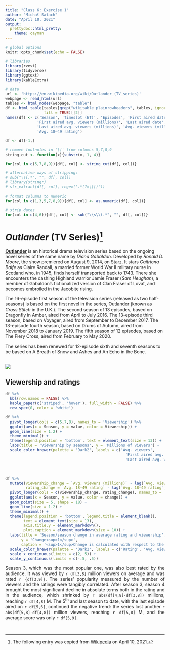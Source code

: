 ```yaml
---
title: "Class 6: Exercise 1"
author: "Michał Sałach"
date: "April 10, 2021"
output:
  prettydoc::html_pretty:
    theme: cayman
---
```


```r

# global options
knitr::opts_chunk$set(echo = FALSE)

# libraries
library(rvest)
library(tidyverse)
library(ggtext)
library(kableExtra)

# data
url <- 'https://en.wikipedia.org/wiki/Outlander_(TV_series)'
webpage <- read_html(url)
tables <- html_nodes(webpage, "table")
df <- html_table(tables[grep("wikitable plainrowheaders", tables, ignore.case = TRUE)],
                 fill = TRUE)[[2]]
names(df) <- c('Season', 'Timeslot (ET)', 'Episodes', 'First aired date', 
              'First aired avg. viewers (millions)', 'Last aired date',
              'Last aired avg. viewers (millions)', 'Avg. viewers (millions)',
              'Avg. 18–49 rating')

df <- df[-1,]

# remove footnotes in '[]' from columns 5,7,8,9
string_cut <- function(x){substr(x, 1, 4)}

for(col in c(5,7,8,9)){df[, col] <- string_cut(df[, col])}

# alternative ways of stripping:
# sub("\\[.*", "", df[, col])  
# library(stringr)
# str_extract(df[, col], regex('.*(?=\\[)')) 

# format columns to numeric
for(col in c(1,3,5,7,8,9)){df[, col] <- as.numeric(df[, col])}

# strip dates
for(col in c(4,6)){df[, col] <- sub("\\s\\(.*", "", df[, col])}

```

# *Outlander* (TV Series)^[The following entry was copied from [Wikipedia](https://en.wikipedia.org/wiki/Outlander_(TV_series)) on April 10, 2021.]

<div align="justify">
[**Outlander**](https://en.wikipedia.org/wiki/Outlander_(TV_series)) is an historical drama television series based on the ongoing novel series of the same name by *Diana Gabaldon*. Developed by *Ronald D. Moore*, the show premiered on August 9, 2014, on Starz. It stars *Caitriona Balfe* as Claire Randall, a married former World War II military nurse in Scotland who, in 1945, finds herself transported back to 1743. There she encounters the dashing Highland warrior Jamie Fraser (*Sam Heughan*), a member of Gabaldon's fictionalized version of Clan Fraser of Lovat, and becomes embroiled in the Jacobite rising.

The 16-episode first season of the television series (released as two half-seasons) is based on the first novel in the series, Outlander (known as *Cross Stitch* in the U.K.). The second season of 13 episodes, based on Dragonfly in Amber, aired from April to July 2016. The 13-episode third season, based on Voyager, aired from September to December 2017. The 13-episode fourth season, based on Drums of Autumn, aired from November 2018 to January 2019. The fifth season of 12 episodes, based on The Fiery Cross, aired from February to May 2020.

The series has been renewed for 12-episode sixth and seventh seasons to be based on A Breath of Snow and Ashes and An Echo in the Bone. 
</div>

<br>
![](https://pitlochryscotland.files.wordpress.com/2014/11/outlander-characters-with-text.jpg)
<br>

## Viewership and ratings

```r

df %>% 
  kbl(row.names = FALSE) %>% 
  kable_paper(c('striped', 'hover'), full_width = FALSE) %>% 
  row_spec(0, color = 'white')

```

``` r

df %>%
  pivot_longer(cols = c(5,7,8), names_to = 'Viewership') %>% 
  ggplot(aes(x = Season, y = value, color = Viewership)) +
  geom_line(size = 1.2) +
  theme_minimal() +
  theme(legend.position = 'bottom', text = element_text(size = 13)) +
  labs(title = 'Viewership by seasons', y = 'Millions of vievers') +
  scale_color_brewer(palette = 'Dark2', labels = c('Avg. viewers',
                                                     'First aired avg. viewers',
                                                     'Last aired avg. viewers'))

```
<br>

``` r

df %>% 
  mutate(viewership_change = `Avg. viewers (millions)` - lag(`Avg. viewers (millions)`),
         rating_change = `Avg. 18–49 rating` - lag(`Avg. 18–49 rating`)) %>% 
  pivot_longer(cols = c(viewership_change, rating_change), names_to = 'change') %>% 
  ggplot(aes(x = Season, y = value, color = change)) +
  geom_point(size = 5, shape = 18) +
  geom_line(size = 1.2) +
  theme_minimal() +
  theme(legend.position = 'bottom', legend.title = element_blank(),
        text = element_text(size = 13), 
        axis.title.y = element_markdown(),
        plot.caption = element_markdown(size = 10)) +
  labs(title = 'Season/season change in average rating and viewership', 
       y = 'Change<sup>1</sup>',
       caption = '<sup>1</sup>Change is calculated with respect to the value for the previous season (absolute).') +
  scale_color_brewer(palette = 'Dark2', labels = c('Rating', 'Avg. viewers (Millions)')) +
  scale_x_continuous(limits = c(2, 5)) +
  scale_y_continuous(limits = c(-.5, .5))

```

<p align="justify">
Season 3, which was the most popular one, was also best rated by the audience. It was viewed by
`r df[3,8]` million viewers on average and was rated `r {df[3,9]}`. The series' popularity measured by the number of viewers and the ratings were tangibly correlated. After season 3, season 4 brought the most significant decline in absolute terms both in the rating and in the audience, which shrinked by `r abs(df[4,8]-df[3,8])` millions, reaching `r df[4,8]` M. The 5^th^ and last season to date, with the last episode aired on `r df[5,6]`, continued the negative trend: the series lost another `r abs(df[5,8]-df[4,8])` million viewers, reaching `r df[5,8]` M, and the average score was only `r df[5,9]`.
</p>
<br>